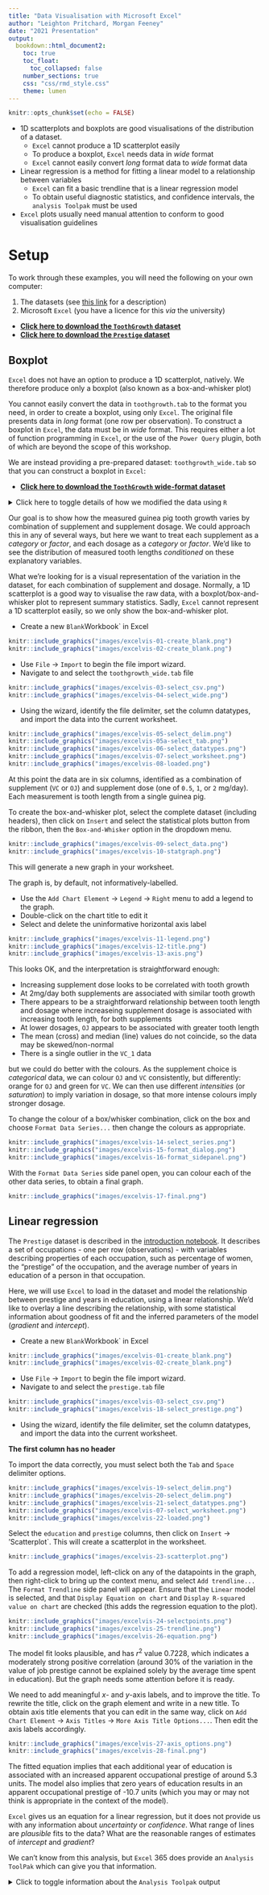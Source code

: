 ```yaml
---
title: "Data Visualisation with Microsoft Excel"
author: "Leighton Pritchard, Morgan Feeney"
date: "2021 Presentation"
output: 
  bookdown::html_document2:
    toc: true
    toc_float:
      toc_collapsed: false
    number_sections: true
    css: "css/rmd_style.css"
    theme: lumen
---
```


```r
knitr::opts_chunk$set(echo = FALSE)
```

<div id="summary">
- 1D scatterplots and boxplots are good visualisations of the distribution of a dataset.
  - `Excel` cannot produce a 1D scatterplot easily
  - To produce a boxplot, `Excel` needs data in _wide_ format
  - `Excel` cannot easily convert _long_ format data to _wide_ format data
- Linear regression is a method for fitting a linear model to a relationship between variables
  - `Excel` can fit a basic trendline that is a linear regression model
  - To obtain useful diagnostic statistics, and confidence intervals, the `analysis Toolpak` must be used
- `Excel` plots usually need manual attention to conform to good visualisation guidelines
</div>

# Setup

To work through these examples, you will need the following on your own computer:

1. The datasets (see [this link](./workshop-visualisation.html) for a description)
2. Microsoft `Excel` (you have a licence for this *via* the university)

<div id="note">
- [**Click here to download the `ToothGrowth` dataset**](https://raw.githubusercontent.com/sipbs-compbiol/BM432/2021/notebooks/data/toothgrowth.tab)
- [**Click here to download the `Prestige` dataset**](https://raw.githubusercontent.com/sipbs-compbiol/BM432/2021/notebooks/data/prestige.tab)
</div>

## Boxplot

<div id="note">
`Excel` does not have an option to produce a 1D scatterplot, natively. We therefore produce only a boxplot (also known as a box-and-whisker plot)
</div>

<div id="warning">
You cannot easily convert the data in `toothgrowth.tab` to the format you need, in order to create a boxplot, using only `Excel`. The original file presents data in *long* format (one row per observation). To construct a boxplot in `Excel`, the data must be in *wide* format. This requires either a lot of function programming in `Excel`, or the use of the `Power Query` plugin, both of which are beyond the scope of this workshop.

We are instead providing a pre-prepared dataset: `toothgrowth_wide.tab` so that you can construct a boxplot in `Excel`:

- [**Click here to download the `ToothGrowth` wide-format dataset**](https://raw.githubusercontent.com/sipbs-compbiol/BM432/2021/notebooks/data/toothgrowth_wide.tab)
</div>

<details>
  <summary>Click here to toggle details of how we modified the data using `R`</summary>

Being a statistical programming package, `R` has several tools for reshaping datasets. We used the `tidyr` package function `pivot_wider` and some `dplyr` convenience functions to modify the data, then save it, using the commands below:

```r
widedata = ToothGrowth %>%
  group_by(supp, dose) %>%
  mutate(row=row_number()) %>%
  pivot_wider(names_from=c(supp, dose), values_from=len)
write.table(widedata, "data/toothgrowth_wide.tab",
  sep="\t", row.names=FALSE)
```
</details>

Our goal is to show how the measured guinea pig tooth growth varies by combination of supplement and supplement dosage. We could approach this in any of several ways, but here we want to treat each supplement as a _category_ or _factor_, and each dosage as a _category_ or _factor_. We'd like to see the distribution of measured tooth lengths _conditioned_ on these explanatory variables.

What we're looking for is a visual representation of the variation in the dataset, for each combination of supplement and dosage. Normally, a 1D scatterplot is a good way to visualise the raw data, with a boxplot/box-and-whisker plot to represent summary statistics. Sadly, `Excel` cannot represent a 1D scatterplot easily, so we only show the box-and-whisker plot.


- Create a new `Blank`Workbook` in Excel

```r
knitr::include_graphics("images/excelvis-01-create_blank.png")
knitr::include_graphics("images/excelvis-02-create_blank.png")
```

- Use `File` $\rightarrow$ `Import` to begin the file import wizard.
- Navigate to and select the `toothgrowth_wide.tab` file

```r
knitr::include_graphics("images/excelvis-03-select_csv.png")
knitr::include_graphics("images/excelvis-04-select_wide.png")
```

- Using the wizard, identify the file delimiter, set the column datatypes, and import the data into the current worksheet.

```r
knitr::include_graphics("images/excelvis-05-select_delim.png")
knitr::include_graphics("images/excelvis-05a-select_tab.png")
knitr::include_graphics("images/excelvis-06-select_datatypes.png")
knitr::include_graphics("images/excelvis-07-select_worksheet.png")
knitr::include_graphics("images/excelvis-08-loaded.png")
```

At this point the data are in six columns, identified as a combination of supplement (`VC` or `OJ`) and supplement dose (one of `0.5`, `1`, or `2` mg/day). Each measurement is tooth length from a single guinea pig.

To create the box-and-whisker plot, select the complete dataset (including headers), then click on `Insert` and select the statistical plots button from the ribbon, then the `Box-and-Whisker` option in the dropdown menu.

```r
knitr::include_graphics("images/excelvis-09-select_data.png")
knitr::include_graphics("images/excelvis-10-statgraph.png")
```

This will generate a new graph in your worksheet.

The graph is, by default, not informatively-labelled.

- Use the `Add Chart Element` $\rightarrow$ `Legend` $\rightarrow$ `Right` menu to add a legend to the graph. 
- Double-click on the chart title to edit it
- Select and delete the uninformative horizontal axis label

```r
knitr::include_graphics("images/excelvis-11-legend.png")
knitr::include_graphics("images/excelvis-12-title.png")
knitr::include_graphics("images/excelvis-13-axis.png")
```

This looks OK, and the interpretation is straightforward enough:

- Increasing supplement dose looks to be correlated with tooth growth
- At 2mg/day both supplements are associated with similar tooth growth
- There appears to be a straightforward relationship between tooth length and dosage where increaseing supplement dosage is associated with increasing tooth length, for both supplements
- At lower dosages, `OJ` appears to be associated with greater tooth length
- The mean (cross) and median (line) values do not coincide, so the data may be skewed/non-normal
- There is a single outlier in the `VC_1` data

but we could do better with the colours. As the supplement choice is _categorical_ data, we can colour `OJ` and `VC` consistently, but differently: orange for `OJ` and green for `VC`. We can then use different _intensities_ (or _saturation_) to imply variation in dosage, so that more intense colours imply stronger dosage.

To change the colour of a box/whisker combination, click on the box and choose `Format Data Series...` then change the colours as appropriate. 

```r
knitr::include_graphics("images/excelvis-14-select_series.png")
knitr::include_graphics("images/excelvis-15-format_dialog.png")
knitr::include_graphics("images/excelvis-16-format_sidepanel.png")
```

With the `Format Data Series` side panel open, you can colour each of the other data series, to obtain a final graph.

```r
knitr::include_graphics("images/excelvis-17-final.png")
```


## Linear regression

The `Prestige` dataset is described in the [introduction notebook](./workshop-visualisation.html). It describes a set of occupations - one per row (observations) - with variables describing properties of each occupation, such as percentage of women, the "prestige" of the occupation, and the average number of years in education of a person in that occupation.

Here, we will use `Excel` to load in the dataset and model the relationship between prestige and years in education, using a linear relationship. We'd like to overlay a line describing the relationship, with some statistical information about goodness of fit and the inferred parameters of the model (_gradient_ and _intercept_).


- Create a new `Blank`Workbook` in Excel

```r
knitr::include_graphics("images/excelvis-01-create_blank.png")
knitr::include_graphics("images/excelvis-02-create_blank.png")
```

- Use `File` $\rightarrow$ `Import` to begin the file import wizard.
- Navigate to and select the `prestige.tab` file

```r
knitr::include_graphics("images/excelvis-03-select_csv.png")
knitr::include_graphics("images/excelvis-18-select_prestige.png")
```

- Using the wizard, identify the file delimiter, set the column datatypes, and import the data into the current worksheet.

<div id="warning">
**The first column has no header**

To import the data correctly, you must select both the `Tab` and `Space` delimiter options.
</div>

```r
knitr::include_graphics("images/excelvis-19-select_delim.png")
knitr::include_graphics("images/excelvis-20-select_delim.png")
knitr::include_graphics("images/excelvis-21-select_datatypes.png")
knitr::include_graphics("images/excelvis-07-select_worksheet.png")
knitr::include_graphics("images/excelvis-22-loaded.png")
```

Select the `education` and `prestige` columns, then click on `Insert` $\rightarrow$ 'Scatterplot`. This will create a scatterplot in the worksheet.

```r
knitr::include_graphics("images/excelvis-23-scatterplot.png")
```

To add a regression model, left-click on any of the datapoints in the graph, then right-click to bring up the context menu, and select `Add trendline...` The `Format Trendline` side panel will appear. Ensure that the `Linear` model is selected, and that `Display Equation on chart` and `Display R-squared value on chart` are checked (this adds the regression equation to the plot).

```r
knitr::include_graphics("images/excelvis-24-selectpoints.png")
knitr::include_graphics("images/excelvis-25-trendline.png")
knitr::include_graphics("images/excelvis-26-equation.png")
```

The model fit looks plausible, and has $r^2$ value 0.7228, which indicates a moderately strong positive correlation (around 30% of the variation in the value of job prestige cannot be explained solely by the average time spent in education). But the graph needs some attention before it is ready.

We need to add meaningful $x$- and $y$-axis labels, and to improve the title. To rewrite the title, click on the graph element and write in a new title. To obtain axis title elements that you can edit in the same way, click on `Add Chart Element` $\rightarrow$ `Axis Titles` $\rightarrow$ `More Axis Title Options...`. Then edit the axis labels accordingly.

```r
knitr::include_graphics("images/excelvis-27-axis_options.png")
knitr::include_graphics("images/excelvis-28-final.png")
```

The fitted equation implies that each additional year of education is associated with an increased apparent occupational prestige of around 5.3 units. The model also implies that zero years of education results in an apparent occupational prestige of -10.7 units (which you may or may not think is appropriate in the context of the model).

<div id="warning">
`Excel` gives us an equation for a linear regression, but it does not provide us with any information about _uncertainty_ or _confidence_. What range of lines are _plausible_ fits to the data? What are the reasonable ranges of estimates of _intercept_ and _gradient_?

We can't know from this analysis, but `Excel` 365 does provide an `Analysis ToolPak` which can give you that information.
</div>

<details>
  <summary>Click to toggle information about the `Analysis Toolpak` output</summary>
  
Select the data (not the headers) in columns `B` (`education`) and `E` (`prestige`). Then click on `Data` $\rightarrow$ `Data Analysis` $\rightarrow$ `Regression` to get the dialogue box.

```r
knitr::include_graphics("images/excelvis-29-regression_dialogue.png")
```

Clicking `OK` gives a new worksheet with more information about the linear regression than can be obtained through `Excel`'s usual plots.

```r
knitr::include_graphics("images/excelvis-30-regression_output.png")
```

This worksheet shows us that the 95% confidence interval for the intercept runs between -18 and -3.4, and the confidence interval for the gradient is in the range 4.7 to 6.

The worksheet also presents useful diagnostic plots of residuals and Normal probability that help us assess whether the regression was appropriate. Such graphs are always worth generating to see if they indicate problems with the data or the model (though a discussion is beyond the scope of this workshop).
</details>
